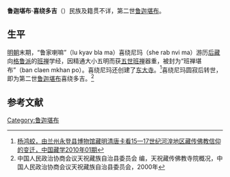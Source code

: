 '''鲁迦堪布·喜绕多吉'''（{{bd|？||？|}}）民族及籍贯不详，第二世[[鲁迦堪布|鲁迦堪布]]。

==生平==
[[明朝|明朝]]末期，“鲁家喇嘛”（lu kyav bla ma）喜绕尼玛（she rab nvi ma）游历[[后藏|后藏]]向[[格鲁派|格鲁派]]的[[班禅|班禅]]学经，因精通大小五明而获[[五世班禅|五世班禅]]器重，被封为“班禅堪布”（ban claen mkhan po）。喜绕尼玛还创建了[[东大寺_(天祝)|东大寺]]。<ref name=yanghj>[http://www.fjdh.com/wumin/2010/10/072814128761.html 杨鸿蛟，由兰州永登县博物馆藏明清唐卡看15—17世纪河湟地区藏传佛教信仰的变迁，中国藏学2010年01期]{{dead link|date=2018年5月 |bot=InternetArchiveBot |fix-attempted=yes }}</ref>喜绕尼玛圆寂后转世，即为第二世[[鲁迦堪布|鲁迦堪布]]喜绕多吉。<ref name=qgcr>中国人民政治协商会议天祝藏族自治县委员会 编，天祝藏传佛教寺院概况，中国人民政治协商会议天祝藏族自治县委员会，2000年</ref>

==参考文献==
{{reflist}}

{{start box}}
{{s-rel|bu}}
{{s-before|[[鲁迦堪布·喜绕尼玛|鲁迦堪布·喜绕尼玛]]}}
{{s-title|[[鲁迦堪布|鲁迦堪布]]|（坐床年份不详）—（卒年不详）}}
{{s-after|[[鲁迦堪布·益喜图丹达吉|鲁迦堪布·益喜图丹达吉]]}}
{{end box}}

[[Category:鲁迦堪布|Category:鲁迦堪布]]
